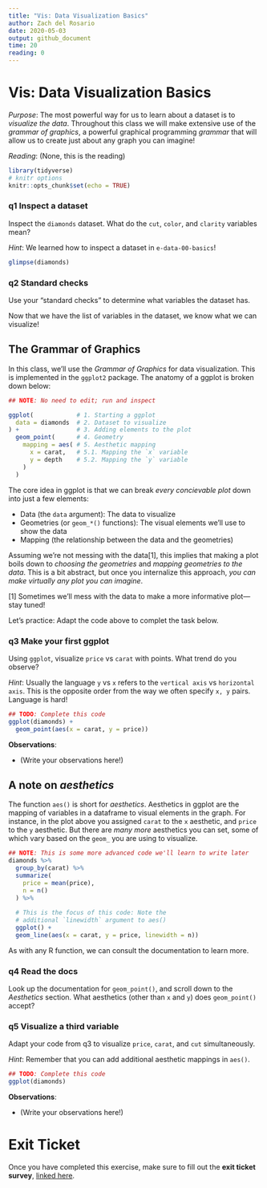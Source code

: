 ```yaml
---
title: "Vis: Data Visualization Basics"
author: Zach del Rosario
date: 2020-05-03
output: github_document
time: 20
reading: 0
---
```


# Vis: Data Visualization Basics

*Purpose*: The most powerful way for us to learn about a dataset is to _visualize the data_. Throughout this class we will make extensive use of the _grammar of graphics_, a powerful graphical programming _grammar_ that will allow us to create just about any graph you can imagine!

*Reading*: (None, this is the reading)

```r
library(tidyverse)
# knitr options
knitr::opts_chunk$set(echo = TRUE)
```

### __q1__ Inspect a dataset

Inspect the `diamonds` dataset. What do the `cut`, `color`, and `clarity` variables mean?

*Hint*: We learned how to inspect a dataset in `e-data-00-basics`!

```r
glimpse(diamonds)
```

### __q2__ Standard checks

Use your "standard checks" to determine what variables the dataset has.



Now that we have the list of variables in the dataset, we know what we can visualize!

## The Grammar of Graphics

In this class, we'll use the *Grammar of Graphics* for data visualization. This is implemented in the `ggplot2` package. The anatomy of a ggplot is broken down below:

```r
## NOTE: No need to edit; run and inspect

ggplot(            # 1. Starting a ggplot
  data = diamonds  # 2. Dataset to visualize
) +                # 3. Adding elements to the plot
  geom_point(      # 4. Geometry
    mapping = aes( # 5. Aesthetic mapping
      x = carat,   # 5.1. Mapping the `x` variable
      y = depth    # 5.2. Mapping the `y` variable
    )
  )
```

The core idea in ggplot is that we can break *every concievable plot* down into just a few elements:

* Data (the `data` argument): The data to visualize
* Geometries (or `geom_*()` functions): The visual elements we'll use to show the data
* Mapping (the relationship between the data and the geometries)

Assuming we're not messing with the data[1], this implies that making a plot boils down to *choosing the geometries* and *mapping geometries to the data*. This is a bit abstract, but once you internalize this approach, *you can make virtually any plot you can imagine*.

[1] Sometimes we'll mess with the data to make a more informative plot---stay tuned!

Let's practice: Adapt the code above to complet the task below.

### __q3__ Make your first ggplot

Using `ggplot`, visualize `price` vs `carat` with points. What trend do you observe?

*Hint*: Usually the language `y` vs `x` refers to the `vertical axis` vs `horizontal axis`. This is the opposite order from the way we often specify `x, y` pairs. Language is hard!

```r
## TODO: Complete this code
ggplot(diamonds) +
  geom_point(aes(x = carat, y = price))
```

**Observations**:

- (Write your observations here!)

## A note on *aesthetics*

The function `aes()` is short for *aesthetics*. Aesthetics in ggplot are the mapping of variables in a dataframe to visual elements in the graph. For instance, in the plot above you assigned `carat` to the `x` aesthetic, and `price` to the `y` aesthetic. But there are *many more* aesthetics you can set, some of which vary based on the `geom_` you are using to visualize. 



```r
## NOTE: This is some more advanced code we'll learn to write later
diamonds %>% 
  group_by(carat) %>% 
  summarize(
    price = mean(price),
    n = n()
  ) %>% 
  
  # This is the focus of this code: Note the 
  # additional `linewidth` argument to aes()
  ggplot() +
  geom_line(aes(x = carat, y = price, linewidth = n))
```

As with any R function, we can consult the documentation to learn more.

### __q4__ Read the docs

Look up the documentation for `geom_point()`, and scroll down to the *Aesthetics* section. What aesthetics (other than `x` and `y`) does `geom_point()` accept?

### __q5__ Visualize a third variable

Adapt your code from q3 to visualize `price`, `carat`, and `cut` simultaneously.

*Hint*: Remember that you can add additional aesthetic mappings in `aes()`.

```r
## TODO: Complete this code
ggplot(diamonds)
```

**Observations**:

- (Write your observations here!)

<!-- include-exit-ticket -->
# Exit Ticket
<!-- -------------------------------------------------- -->

Once you have completed this exercise, make sure to fill out the **exit ticket survey**, [linked here](https://docs.google.com/forms/d/e/1FAIpQLSeuq2LFIwWcm05e8-JU84A3irdEL7JkXhMq5Xtoalib36LFHw/viewform?usp=pp_url&entry.693978880=e-vis00-basics-assignment.Rmd).
